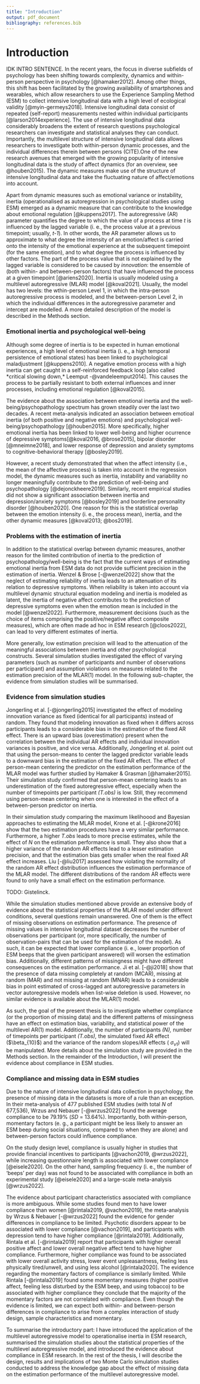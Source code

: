 ```yaml
---
title: "Introduction"
output: pdf_document
bibliography: references.bib
---
```


# Introduction

IDK INTRO SENTENCE. In the recent years, the focus in diverse subfields of psychology has been shifting towards complexity, dynamics and within-person perspective in psychology [@hamaker2012]. Among other things, this shift has been facilitated by the growing availability of smartphones and wearables, which allow researchers to use the Experience Sampling Method (ESM) to collect intensive longitudinal data with a high level of ecological validity [@myin-germeys2018]. Intensive longitudinal data consist of repeated (self-report) measurements nested within individual participants [@larson2014experience]. The use of intensive longitudinal data considerably broadens the extent of research questions psychological researchers can investigate and statistical analyses they can conduct. Importantly, the multilevel structure of intensive longitudinal data allows researchers to investigate both within-person dynamic processes, and the individual differences therein between persons (CITE).One of the new research avenues that emerged with the growing popularity of intensive longitudinal data is the study of affect dynamics (for an overview, see @houben2015). The dynamic measures make use of the structure of intensive longitudinal data and take the fluctuating nature of affect/emotions into account.

Apart from dynamic measures such as emotional variance or instability, inertia (operationalised as autoregression in psychological studies using ESM) emerged as a dynamic measure that can contribute to the knowledge about emotional regulation [@kuppens2017]. The autoregressive (AR) parameter quantifies the degree to which the value of a process at time *t* is influenced by the lagged variable (i. e., the process value at a previous timepoint; usually, *t-1*). In other words, the AR parameter allows us to approximate to what degree the intensity of an emotion/affect is carried onto the intensity of the emotional experience at the subsequent timepoint (for the same emotion), and to what degree the process is influenced by other factors. The part of the process value that is not explained by the lagged variable is considered to be caused by *innovation*: the ensemble of (both within- and between-person factors) that have influenced the process at a given timepoint [@ariens2020]. Inertia is usually modeled using a multilevel autoregressive (MLAR) model [@koval2021]. Usually, the model has two levels: the wthin-person Level 1, in which the intra-person autoregressive process is modeled, and the between-person Level 2, in which the individual differences in the autoregressive parameter and intercept are modelled. A more detailed description of the model is described in the Methods section.

### Emotional inertia and psychological well-being 

Although some degree of inertia is to be expected in human emotional experiences, a high level of emotional inertia (i. e., a high temporal persistence of emotional states) has been linked to psychological maladjustment [@kuppens2010]. A negative emotion process with a high inertia can get caught in a self-reinforced feedback loop [also called *critical slowing down,* Leemput -@vandeleemput2014]. This causes the process to be partially resistant to both external influences and inner processes, including emotional regulation [@koval2015].

The evidence about the association between emotional inertia and the well-being/psychopathology spectrum has grown steadily over the last two decades. A recent meta-analysis indicated an association between emotioal inertia (of both positive and negative emotions) and psychological well-being/psychopathology [@houben2015]. More specifically, higher emotional inertia has been linked to lower well-being and higher ocurrence of depressive symptoms[@koval2016, @brose2015], bipolar disorder [@mneimne2018], and lower response of depression and anxiety symptoms to cognitive-behavioral therapy [@bosley2019].

However, a recent study demonstrated that when the affect intensity (i.e., the mean of the affective process) is taken into account in the regression model, the dynamic measures such as inertia, instability and variability no longer meaningfully contribute to the prediction of well-being and psychopathology [@dejonckheere2019]. Similarly, recent empirical studies did not show a significant association between inertia and depression/anxiety symptoms [@bosley2019] and borderline personality disorder [@houben2020]. One reason for this is the statistical overlap between the emotion intensity (i. e., the process mean), inertia, and the other dynamic measures [@koval2013; @bos2019].

### Problems with the estimation of inertia 

In addition to the statistical overlap between dynamic measures, another reason for the limited contribution of inertia to the prediction of psychopathology/well-being is the fact that the current ways of estimating emotional inertia from ESM data do not provide sufficient precision in the estimation of inertia. Wenzel & Brose [-@wenzel2022] show that the neglect of estimating reliability of inertia leads to an attenuation of its relation to depressive symptoms. When reliability is taken into account via multilevel dynamic structural equation modeling and inertia is modeled as latent, the inertia of negative affect contributes to the prediction of depressive symptoms even when the emotion mean is included in the model [@wenzel2022]. Furthermore, measurement decisions (such as the choice of items comprising the positive/negative affect composite measures), which are often made ad hoc in ESM research [@cloos2022], can lead to very different estimates of inertia.

More generally, low estimation precision will lead to the attenuation of the meaningful associations between inertia and other psychological constructs. Several simulation studies investigated the effect of varying parameters (such as number of participants and number of observations per participant) and assumption violations on measures related to the estimation precision of the MLAR(1) model. In the following sub-chapter, the evidence from simulation studies will be summarised.

### Evidence from simulation studies 

Jongerling et al. [-@jongerling2015] investigated the effect of modeling innovation variance as fixed (identical for all participants) instead of random. They found that modeling innovation as fixed when it differs across participants leads to a considerable bias in the estimation of the fixed AR effect. There is an upward bias (overestimation) present when the correlation between the individual AR effects and individual innovation variances is positive, and vice versa. Additionally, Jongerling et al. point out that using the person-means to center the lagged predictor variable leads to a downward bias in the estimation of the fixed AR effect. The effect of person-mean centering the predictor on the estimation performance of the MLAR model was further studied by Hamaker & Grasman [@hamaker2015]. Their simulation study confirmed that person-mean centering leads to an underestimation of the fixed autoregressive effect, especially when the number of timepoints per participant *(T.obs)* is low. Still, they recommend using person-mean centering when one is interested in the effect of a between-person predictor on inertia.

In their simulation study comparing the maximum likelihoood and Bayesian approaches to estimating the MLAR model, Krone et al. [-@krone2016] show that the two estimation procedures have a very similar performance. Furthermore, a higher *T.obs* leads to more precise estimates, while the effect of *N* on the estimation performance is small. They also show that a higher variance of the random AR effects lead to a lesser estimation precision, and that the estimation bias gets smaller when the real fixed AR effect increases. Liu [-@liu2017] assessed how violating the normality of the random AR effect distribution influences the estimation performance of the MLAR model. The different distributions of the random AR effects were found to only have a small effect on the estimation performance.

TODO: Gistelinck.

While the simulation studies mentioned above provide an extensive body of evidence about the statistical properties of the MLAR model under different conditions, several questions remain unanswered. One of them is the effect of missing observations on estimation performance. The presence of missing values in intensive longitudinal dataset decreases the number of observations per participant (or, more specifically, the number of observation-pairs that can be used for the estimation of the model). As such, it can be expected that lower compliance (i. e., lower proportion of ESM beeps that the given participant answered) will worsen the estimation bias. Additionally, different patterns of missingness might have different consequences on the estimation performance. Ji et al. [-@ji2018] show that the presence of data missing completely at random (MCAR), missing at random (MAR) and not missing at random (MNAR) leads to a considerable bias in point estimated of cross-lagged ant autoregressive parameters in vector autoregressive models when list-wise deletion is used. However, no similar evidence is available about the MLAR(1) model.

As such, the goal of the present thesis is to investigate whether compliance (or the proportion of missing data) and the different patterns of missingness have an effect on estimation bias, variability, and statistical power of the multilevel AR(1) model. Additionally, the number of participants *(N),* number of timepoints per participant *(T.obs),* the simulated fixed AR effect (\$\\beta\_{10}\$) and the variance of the random slopes/AR effects ( $\sigma_{\nu1}$) will be manipulated. More details about the simulation study are provided in the Methods section. In the remainder of the Introduction, I will present the evidence about compliance in ESM studies.

### Compliance and missing data in ESM studies

Due to the nature of intensive longitudinal data collection in psychology, the presence of missing data in the datasets is more of a rule than an exception. In their meta-analysis of 477 published ESM studies (with total *N* of 677,536), Wrzus and Nebauer [-@wrzus2022] found the average compliance to be 79.19% (*SD* = 13.64%). Importantly, both within-person, momentary factors (e. g., a participant might be less likely to answer an ESM beep during social situations, compared to when they are alone) and between-person factors could influence compliance.

On the study design level, compliance is usually higher in studies that provide financial incentives to participants [@vachon2019, @wrzus2022], while increasing questionnaire length is associated with lower compliance [@eisele2020]. On the other hand, sampling frequency (i. e., the number of 'beeps' per day) was not found to be associated with compliance in both an experimental study [@eisele2020] and a large-scale meta-analysis [@wrzus2022].

The evidence about participant characteristics associated with compliance is more ambiguous. While some studies found men to have lower compliance than women [@rintala2019, @vachon2019], the meta-analysis by Wrzus & Nebauer [-@wrzus2022] found the evidence for gender differences in compliance to be limited. Psychotic disorders appear to be associated with lower compliance [@vachon2019], and participants with depression tend to have higher compliance [@rintala2019]. Additionally, Rintala et al. [-@rintala2019] report that participants with higher overall positive affect and lower overall negative affect tend to have higher compliance. Furthermore, higher compliance was found to be associated with lower overall activity stress, lower event unpleasantness, feeling less physically tired/unwell, and using less alcohol [@rintala2020]. The evidence regarding the momentary factors of compliance is similarly limited. While Rintala [-@rintala2019] found some momentary measures (higher positive affect, feeling less disturbed by the ESM beep, and using tobacco) to be associated with higher compliance they conclude that the majority of the momentary factors are not correlated with compliance. Even though the evidence is limited, we can expect both within- and between-person differences in compliance to arise from a complex interaction of study design, sample characteristics and momentary.

To summarise the introductory part: I have introduced the application of the multilevel autoregressive model to operationalise inertia in ESM research, summarised the simulation studies about the statistical properties of the multilevel autoregressive model, and introduced the evidence about compliance in ESM research. In the rest of the thesis, I will describe the design, results and implications of two Monte Carlo simulation studies conducted to address the knowledge gap about the effect of missing data on the estimation performance of the multilevel autoregressive model.
